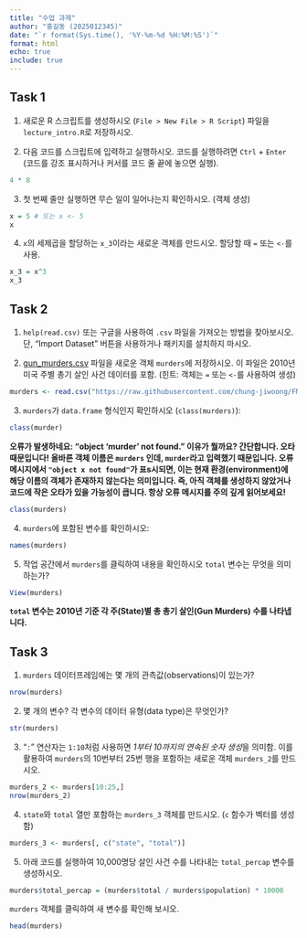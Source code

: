 ```yaml
---
title: "수업 과제"
author: "홍길동 (2025012345)"
date: "`r format(Sys.time(), '%Y-%m-%d %H:%M:%S')`"
format: html
echo: true  
include: true 
---
```


## Task 1 


1.  새로운 R 스크립트를 생성하시오 (`File > New File > R Script`) 파일을 `lecture_intro.R`로 저장하시오.

2.  다음 코드를 스크립트에 입력하고 실행하시오. 코드를 실행하려면 `Ctrl` + `Enter` (코드를 강조 표시하거나 커서를 코드 줄 끝에 놓으면 실행).

```r
4 * 8
```

3.  첫 번째 줄만 실행하면 무슨 일이 일어나는지 확인하시오. (객체 생성)

```r
x = 5 # 또는 x <- 5
x
```

4.  `x`의 세제곱을 할당하는 `x_3`이라는 새로운 객체를 만드시오. 할당할 때 `=` 또는 `<-`를 사용.

```r
x_3 = x^3
x_3
```



## Task 2

1.  `help(read.csv)` 또는 구글을 사용하여 `.csv` 파일을 가져오는 방법을 찾아보시오. 단, "Import Dataset" 버튼을 사용하거나 패키지를 설치하지 마시오.

2.  [gun_murders.csv](https://www.dropbox.com/s/zuk0qcfm3kyzs4e/gun_murders.csv?dl=1) 파일을 새로운 객체 `murders`에 저장하시오. 이 파일은 2010년 미국 주별 총기 살인 사건 데이터를 포함. (힌트: 객체는 `=` 또는 `<-`를 사용하여 생성)

```r
murders <- read.csv("https://raw.githubusercontent.com/chung-jiwoong/FMB819-Slides/main/data/gun_murders.csv")
```


3.  `murders`가 `data.frame` 형식인지 확인하시오 (`class(murders)`):

```r
class(murder)
```

**오류가 발생하네요: "object 'murder' not found." 이유가 뭘까요? 간단합니다. 오타 때문입니다!
올바른 객체 이름은 `murders` 인데, `murder`라고 입력했기 때문입니다. 오류 메시지에서 ``"object x not found"``가 표s시되면, 이는 현재 환경(environment)에 해당 이름의 객체가 존재하지 않는다는 의미입니다. 즉, 아직 객체를 생성하지 않았거나 코드에 작은 오타가 있을 가능성이 큽니다.
항상 오류 메시지를 주의 깊게 읽어보세요!**

```r
class(murders)
```

4.  `murders`에 포함된 변수를 확인하시오:

```r
names(murders)
```

5.  작업 공간에서 `murders`를 클릭하여 내용을 확인하시오 `total` 변수는 무엇을 의미하는가?

```r
View(murders)
```

**`total` 변수는 2010년 기준 각 주(State)별 총 총기 살인(Gun Murders) 수를 나타냅니다.**




## Task 3 


1.  `murders` 데이터프레임에는 몇 개의 관측값(observations)이 있는가?

```r
nrow(murders)
```

2.  몇 개의 변수? 각 변수의 데이터 유형(data type)은 무엇인가?

```r
str(murders)
```

3.  "`:`" 연산자는 `1:10`처럼 사용하면 *1부터 10까지의 연속된 숫자 생성*을 의미함. 이를 활용하여 `murders`의 10번부터 25번 행을 포함하는 새로운 객체 `murders_2`를 만드시오.

```r
murders_2 <- murders[10:25,]
nrow(murders_2)
```

4.  `state`와 `total` 열만 포함하는 `murders_3` 객체를 만드시오. (`c` 함수가 벡터를 생성함)

```r
murders_3 <- murders[, c("state", "total")]
```


5.  아래 코드를 실행하여 10,000명당 살인 사건 수를 나타내는 `total_percap` 변수를 생성하시오.

```r
murders$total_percap = (murders$total / murders$population) * 10000
```

`murders` 객체를 클릭하여 새 변수를 확인해 보시오.

```r
head(murders)
```
